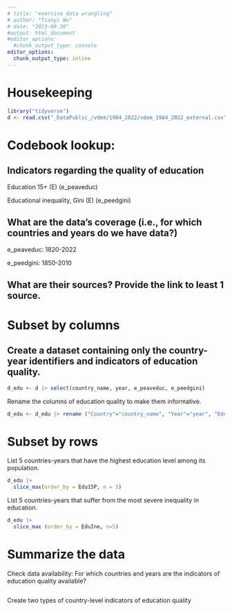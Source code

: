 ```yaml
---
# title: "exercise data wrangling"
# author: "Tianyi Wu"
# date: "2023-09-30"
#output: html_document
#editor_options: 
  #chunk_output_type: console
editor_options: 
  chunk_output_type: inline
---
```


# Housekeeping

```r
library("tidyverse")
d <- read.csv("_DataPublic_/vdem/1984_2022/vdem_1984_2022_external.csv")
```

# **Codebook lookup**:

## Indicators regarding the quality of education

Education 15+ (E) (e_peaveduc)

Educational inequality, Gini (E) (e_peedgini)

## What are the data's coverage (i.e., for which countries and years do we have data?)

e_peaveduc: 1820-2022

e_peedgini: 1850-2010

## What are their sources? Provide the link to least 1 source.

# **Subset by columns**

## Create a dataset containing only the country-year identifiers and indicators of education quality.

```r
d_edu <- d |> select(country_name, year, e_peaveduc, e_peedgini)
```

Rename the columns of education quality to make them informative.

```r
d_edu <- d_edu |> rename ("Country"="country_name", "Year"="year", "Edu15P"="e_peaveduc", "EduIne"="e_peedgini")
```

# **Subset by rows**

List 5 countries-years that have the highest education level among its population.

```r
d_edu |>
  slice_max(order_by = Edu15P, n = 5)
```

List 5 countries-years that suffer from the most severe inequality in education.

```r
d_edu |>
  slice_max (order_by = EduIne, n=5)
```

# **Summarize the data**

Check data availability: For which countries and years are the indicators of education quality available?

```r

```

Create two types of country-level indicators of education quality
